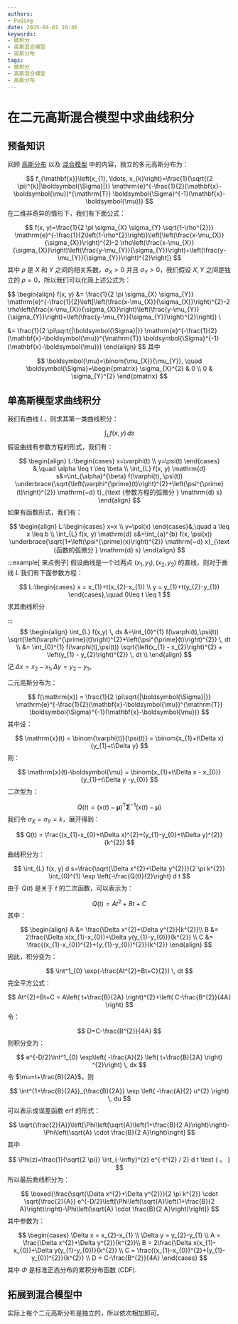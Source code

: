 ```yaml
---
authors:
- PuQing
date: 2025-04-01 10:46
keywords:
- 微积分
- 高斯混合模型
- 高斯分布
tags:
- 微积分
- 高斯混合模型
- 高斯分布
---
```

# 在二元高斯混合模型中求曲线积分

## 预备知识

回顾 [高斯分布](./971deee9) 以及 [混合模型](./04c6f12c) 中的内容，独立的多元高斯分布为：

$$
f_{\mathbf{x}}\left(x_{1}, \ldots, x_{k}\right)=\frac{1}{\sqrt{(2 \pi)^{k}|\boldsymbol{\Sigma}|}} \mathrm{e}^{-\frac{1}{2}(\mathbf{x}-\boldsymbol{\mu})^{\mathrm{T}} \boldsymbol{\Sigma}^{-1}(\mathbf{x}-\boldsymbol{\mu})}
$$
在二维非奇异的情形下，我们有下面公式：


<!--truncate-->
$$
f(x, y)=\frac{1}{2 \pi \sigma_{X} \sigma_{Y} \sqrt{1-\rho^{2}}} \mathrm{e}^{-\frac{1}{2\left(1-\rho^{2}\right)}\left[\left(\frac{x-\mu_{X}}{\sigma_{X}}\right)^{2}-2 \rho\left(\frac{x-\mu_{X}}{\sigma_{X}}\right)\left(\frac{y-\mu_{Y}}{\sigma_{Y}}\right)+\left(\frac{y-\mu_{Y}}{\sigma_{Y}}\right)^{2}\right]}
$$
其中 $\rho$ 是 $X$ 和 $Y$ 之间的相关系数，$\sigma_{X}>0$ 并且 $\sigma_{Y}>0$，我们假设 $X,Y$ 之间是独立的 $\rho=0$，所以我们可以化简上述公式为：

$$
\begin{align}
f(x, y) &= \frac{1}{2 \pi \sigma_{X} \sigma_{Y}} \mathrm{e}^{-\frac{1}{2}\left[\left(\frac{x-\mu_{X}}{\sigma_{X}}\right)^{2}-2 \rho\left(\frac{x-\mu_{X}}{\sigma_{X}}\right)\left(\frac{y-\mu_{Y}}{\sigma_{Y}}\right)+\left(\frac{y-\mu_{Y}}{\sigma_{Y}}\right)^{2}\right]} \\ 
 
&= \frac{1}{2 \pi\sqrt{|\boldsymbol{\Sigma}|}} \mathrm{e}^{-\frac{1}{2}(\mathbf{x}-\boldsymbol{\mu})^{\mathrm{T}} \boldsymbol{\Sigma}^{-1}(\mathbf{x}-\boldsymbol{\mu})}
\end{align}
$$
其中

$$
\boldsymbol{\mu}=\binom{\mu_{X}}{\mu_{Y}}, \quad \boldsymbol{\Sigma}=\begin{pmatrix}
\sigma_{X}^{2} & 0 \\
0 & \sigma_{Y}^{2}
\end{pmatrix}
$$
## 单高斯模型求曲线积分

我们有曲线 $L$，则求其第一类曲线积分：

$$
\int_{L} f(x,y)\, ds
$$
假设曲线有参数方程的形式，我们有：

$$
\begin{align}
L:\begin{cases}
x=\varphi(t) \\
y=\psi(t)
\end{cases} &,\quad \alpha \leq t \leq \beta \\
\int_{L} f(x, y) \mathrm{d} s&=\int_{\alpha}^{\beta} f(\varphi(t), \psi(t)) \underbrace{\sqrt{\left(\varphi^{\prime}(t)\right)^{2}+\left(\psi^{\prime}(t)\right)^{2}} \mathrm{~d} t}_{\text {参数方程的弧微分 } \mathrm{d} s}
\end{align}
$$
如果有函数形式，我们有：

$$
\begin{align}
L:\begin{cases}
x=x \\
y=\psi(x)
\end{cases}&,\quad a \leq x \leq b \\
\int_{L} f(x, y) \mathrm{d} s&=\int_{a}^{b} f(x, \psi(x)) \underbrace{\sqrt{1+\left(\psi^{\prime}(x)\right)^{2}} \mathrm{~d} x}_{\text {函数的弧微分 } \mathrm{d} s}
\end{align}
$$
:::example[ 来点例子]
假设曲线是一个过两点 $(x_{1},y_{1}),(x_{2},y_{2})$ 的直线，则对于曲线 $L$ 我们有下面参数方程：

$$
L:\begin{cases}
x = x_{1}+t(x_{2}-x_{1}) \\
y = y_{1}+t(y_{2}-y_{1})
\end{cases},\quad 0\leq t \leq 1
$$
求其曲线积分

:::
$$
\begin{align}
\int_{L} f(x,y) \, ds &=\int_{0}^{1} f(\varphi(t),\psi(t)) \sqrt{\left(\varphi^{\prime}(t)\right)^{2}+\left(\psi^{\prime}(t)\right)^{2}} \, dt \\
&= \int_{0}^{1} f(\varphi(t),\psi(t)) \sqrt{\left(x_{1} - x_{2}\right)^{2} + \left(y_{1} - y_{2}\right)^{2}} \, dt \\
\end{align}
$$
记 $\Delta x=x_{2}-x_{1},\Delta y=y_{2}-y_{1}$。

二元高斯分布为：

$$
f(\mathrm{x}) = \frac{1}{2 \pi\sqrt{|\boldsymbol{\Sigma}|}} \mathrm{e}^{-\frac{1}{2}(\mathbf{x}-\boldsymbol{\mu})^{\mathrm{T}} \boldsymbol{\Sigma}^{-1}(\mathbf{x}-\boldsymbol{\mu})}
$$
其中设：

$$
\mathrm{x}(t) = \binom{\varphi(t)}{\psi(t)} = \binom{x_{1}+t\Delta x}{y_{1}+t\Delta y}
$$
则：

$$
\mathrm{x}(t)-\boldsymbol{\mu} = \binom{x_{1}+t\Delta x - x_{0}}{y_{1}+t\Delta y -y_{0}}
$$
二次型为：

$$
Q(t) = (\mathrm{x}(t)-\boldsymbol{\mu})^{\mathsf{T}} \boldsymbol{\Sigma}^{-1}(\mathrm{x}(t)-\boldsymbol{\mu})
$$
我们令 $\sigma_{X}=\sigma_{Y}=k$，展开得到：

$$
Q(t) = \frac{(x_{1}-x_{0}+t\Delta x)^{2}+(y_{1}-y_{0}+t\Delta y)^{2}}{k^{2}}
$$
曲线积分为：

$$
\int_{L} f(x, y) d s=\frac{\sqrt{\Delta x^{2}+\Delta y^{2}}}{2 \pi k^{2}} \int_{0}^{1} \exp \left(-\frac{Q(t)}{2}\right) d t
$$
由于 $Q(t)$ 是关于 $t$ 的二次函数，可以表示为：

$$
Q(t) = At^{2} +Bt +C
$$
其中：

$$
\begin{align}
A &= \frac{\Delta x^{2}+\Delta y^{2}}{k^{2}}\\
B &= 2\frac{\Delta x(x_{1}-x_{0})+\Delta y(y_{1}-y_{0})}{k^{2}} \\
C &= \frac{(x_{1}-x_{0})^{2}+(y_{1}-y_{0})^{2}}{k^{2}} 
\end{align}
$$
因此，积分变为：

$$
\int^1_{0} \exp(-\frac{At^{2}+Bt+C}{2}) \, dt
$$
完全平方公式：

$$
At^{2}+Bt+C = A\left( t+\frac{B}{2A} \right)^{2}+\left( C-\frac{B^{2}}{4A} \right) 
$$
令：

$$
D=C-\frac{B^{2}}{4A}
$$
则积分变为：

$$
e^{-D/2}\int^1_{0} \exp\left( -\frac{A}{2} \left( t+\frac{B}{2A} \right) ^{2}\right) \, dx 
$$
令 $\mu=t+\frac{B}{2A}$，则

$$
\int^{1+\frac{B}{2A}}_{\frac{B}{2A}} \exp \left( -\frac{A}{2} u^{2} \right) \, du 
$$
可以表示成误差函数 $\mathrm{erf}$ 的形式：

$$
\sqrt{\frac{2}{A}}\left[\Phi\left(\sqrt{A}\left(1+\frac{B}{2 A}\right)\right)-\Phi\left(\sqrt{A} \cdot \frac{B}{2 A}\right)\right]
$$
其中

$$
 \Phi(z)=\frac{1}{\sqrt{2 \pi}} \int_{-\infty}^{z} e^{-t^{2} / 2} d t \text { 。 }
$$
所以最后曲线积分为：

$$
\boxed{\frac{\sqrt{\Delta x^{2}+\Delta y^{2}}}{2 \pi k^{2}} \cdot \sqrt{\frac{2}{A}} e^{-D/2}\left[\Phi\left(\sqrt{A}\left(1+\frac{B}{2 A}\right)\right)-\Phi\left(\sqrt{A} \cdot \frac{B}{2 A}\right)\right]}
$$
其中参数为：

$$
\begin{cases}
\Delta x = x_{2}-x_{1} \\
\Delta y = y_{2}-y_{1} \\ 
A = \frac{\Delta x^{2}+\Delta y^{2}}{k^{2}}\\
B = 2\frac{\Delta x(x_{1}-x_{0})+\Delta y(y_{1}-y_{0})}{k^{2}} \\
C = \frac{(x_{1}-x_{0})^{2}+(y_{1}-y_{0})^{2}}{k^{2}} \\
D = C-\frac{B^{2}}{4A}
\end{cases}
$$
其中 $\Phi$ 是标准正态分布的累积分布函数 (CDF).

## 拓展到混合模型中

实际上每个二元高斯分布是独立的，所以依次相加即可。
